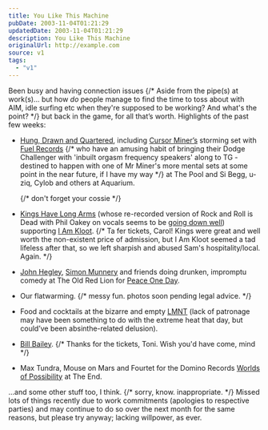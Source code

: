 ```yaml
---
title: You Like This Machine
pubDate: 2003-11-04T01:21:29
updatedDate: 2003-11-04T01:21:29
description: You Like This Machine
originalUrl: http://example.com
source: v1
tags:
  - "v1"
---
```


Been busy and having connection issues {/* Aside from the pipe(s) at work(s)... but how *do* people manage to find the time to toss about with AIM, idle surfing etc when they're supposed to be working? And what's the point? */} but back in the game, for all that&#8217;s worth. Highlights of the past few weeks:

- [Hung, Drawn and Quartered][1], including [Cursor Miner&#8217;s][2] storming set with [Fuel Records][3] {/* who have an amusing habit of bringing their Dodge Challenger with 'inbuilt orgasm frequency speakers' along to TG - destined to happen with one of Mr Miner's more mental sets at some point in the near future, if I have my way */} at The Pool and Si Begg, u-ziq, Cylob and others at Aquarium.

  {/* don't forget your cossie */}

- [Kings Have Long Arms][4] (whose re-recorded version of Rock and Roll is Dead with Phil Oakey on vocals seems to be [going down well][5]) supporting [I Am Kloot][6]. {/* Ta fer tickets, Carol! Kings were great and well worth the non-existent price of admission, but I Am Kloot seemed a tad lifeless after that, so we left sharpish and abused Sam's hospitality/local. Again. */}

- [John Hegley][7], [Simon Munnery][8] and friends doing drunken, impromptu comedy at The Old Red Lion for [Peace One Day][9].
- Our flatwarming. {/* messy fun. photos soon pending legal advice. */}

- Food and cocktails at the bizarre and empty [LMNT][10] (lack of patronage may have been something to do with the extreme heat that day, but could&#8217;ve been absinthe-related delusion).
- [Bill Bailey][11]. {/* Thanks for the tickets, Toni. Wish you'd have come, mind */}

- Max Tundra, Mouse on Mars and Fourtet for the Domino Records [Worlds of Possibility][12] at The End.

&#8230;and some other stuff too, I think. {/* sorry, know. inappropriate. */} Missed lots of things recently due to work commitments (apologies to respective parties) and may continue to do so over the next month for the same reasons, but please try anyway; lacking willpower, as ever.

[1]: http://www.hungdrawnandquartered.co.uk/ "Hung, Drawn and Quartered: Execution 1"
[2]: http://www.cursorminer.com/
[3]: http://www.liquidinjuredhearing.com/ "Fuel: Liquid Injured Hearing"
[4]: http://www.kingshavelongarms.co.uk/
[5]: http://www.unchartedaudio.com/news/archive/long-arms-review.jpg "Uncharted Audio: KHLA review in The Guide"
[6]: http://www.iamkloot.com/
[7]: http://www.johnhegley.co.uk/
[8]: http://www.leagueagainsttedium.co.uk/
[9]: http://www.peaceoneday.org/
[10]: http://www.lmnt.co.uk
[11]: http://www.billbailey.co.uk/
[12]: http://www.worldsofpossibility.com/
